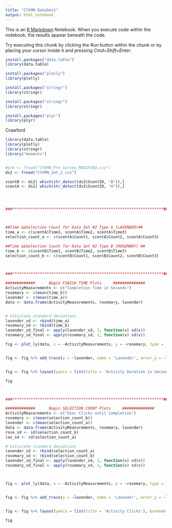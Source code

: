 ```yaml
---
title: "CYSMN DataSet1"
output: html_notebook
---
```


This is an [R Markdown](http://rmarkdown.rstudio.com) Notebook. When you execute code within the notebook, the results appear beneath the code. 

Try executing this chunk by clicking the *Run* button within the chunk or by placing your cursor inside it and pressing *Cmd+Shift+Enter*. 

```r
install.packages("data.table")
library(data.table)

install.packages("plotly")
library(plotly)

install.packages("stringr")
library(stringr)

install.packages("stringr")
library(stringr)

install.packages("plyr")
library(plyr)
```

Crawford 
```r
library(data.table)
library(plotly)
library(stringr)
library("moments")


#pre <- fread("CYSMN_Pre Survey_MODIFIED.csv")
ds2 <- fread("CYSMN_set_2.csv")

scentB <- ds2[ which(str_detect(ds2$ScentID, "B")),]
scentA <- ds2[ which(str_detect(ds2$ScentID, "A")),]




###******************************************************************###



##Time &&Selection Count for Data Set #2 Type A (LAVENDER)##
time_a <- c(scentA$Time1, scentA$Time2, scentA$Time3)
selection_count_a <- c(scentA$Count1, scentA$Count2, scentA$Count3)

##Time &&Selection Count for Data Set #2 Type B (ROSEMARY) ##
time_b <- c(scentB$Time1, scentB$Time2, scentB$Time3)
selection_count_b <- c(scentB$Count1, scentB$Count2, scentB$Count3)



###******************************************************************###

#############      Begin FINISH TIME Plots     ##############
ActivityMeasurements <- c("Completion Time in Seconds")
rosemary <- c(mean(time_b))
lavender <- c(mean(time_a))
data <- data.frame(ActivityMeasurements, rosemary, lavender)


# Calculate standard deviations
lavender_sd <- rbind(time_a)
rosemary_sd <- rbind(time_b)
lavender_sd_final <- apply(lavender_sd, 1, function(x) sd(x))
rosemary_sd_final <- apply(rosemary_sd, 1, function(x) sd(x))

fig <- plot_ly(data, x = ~ActivityMeasurements, y = ~rosemary, type = 'bar', name = 'Rosemary', error_y = ~list(array = c(sd(time_b)), color = '#000000'))


fig <- fig %>% add_trace(y = ~lavender, name = 'Lavender', error_y = ~list(array = c(sd(time_a)), color = '#000000'))


fig <- fig %>% layout(yaxis = list(title = 'Activity Duration in Seconds'), barmode = 'group')

fig



###******************************************************************###

#############      Begin SELECTION COUNT Plots     ##############
ActivityMeasurements <- c("User Clicks until Completion")
rosemary <- c(mean(selection_count_b))
lavender <- c(mean(selection_count_a))
data <- data.frame(ActivityMeasurements, rosemary, lavender)
rose_sd <- sd(selection_count_b)
lav_sd <- sd(selection_count_a)

# Calculate standard deviations
lavender_sd <- rbind(selection_count_a)
rosemary_sd <- rbind(selection_count_b)
lavender_sd_final <- apply(lavender_sd, 1, function(x) sd(x))
rosemary_sd_final <- apply(rosemary_sd, 1, function(x) sd(x))



fig <- plot_ly(data, x = ~ActivityMeasurements, y = ~rosemary, type = 'bar', name = 'Rosemary', error_y = ~list(array = c(rose_sd), color = '#000000'))


fig <- fig %>% add_trace(y = ~lavender, name = 'Lavender', error_y = ~list(array = c(lav_sd), color = '#000000'))


fig <- fig %>% layout(yaxis = list(title = 'Activity Clicks'), barmode = 'group')

fig


```










